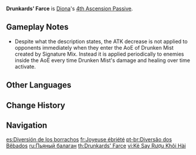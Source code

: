 {{Talent Infobox
|image         = Talent Drunkards' Farce.png
|character     = Diona
|type          = 4th Ascension Passive
|info          = Opponents who enter the [[AoE]] of [[Signature Mix]] have 10% decreased [[ATK]] for 15s.
|utility1      = ATK Decrease
|utility2      = AoE
}}
'''Drunkards' Farce''' is [[Diona]]'s [[4th Ascension Passive]].

==Gameplay Notes==
* Despite what the description states, the ATK decrease is not applied to opponents immediately when they enter the AoE of Drunken Mist created by Signature Mix. Instead it is applied periodically to enemies inside the AoE every time Drunken Mist's damage and healing over time activate.

==Other Languages==
{{Other Languages
|en      = Drunkards' Farce
|zhs     = 滑稽百出的醉相
|zhs_rm  = Huájī Bǎichū de Zuì Xiàng
|zht     = 滑稽百出的醉相
|zht_rm  = Huájī Bǎichū de Zuì Xiàng
|zh_tl   = Drunkenness Full of Comedy
|ja      = 滑稽な酔態
|ja_rm   = Kokkei na Suitai
|ja_tl   = Comical Drunkenness
|ko      = 우스꽝스러운 취태
|ko_rm   = Useukkwangseureo'un Chwitae
|ko_tl   = Ridiculous Drunkenness
|es      = Diversión de los borrachos
|es_tl   = Drunken Fun
|fr      = Joyeuse ébriété
|fr_tl   = Happy Inebriation
|ru      = Пьяный балаган
|ru_tl   = Drunken Mess
|th      = Drunkards' Farce
|vi      = Kẻ Say Rượu Khôi Hài
|vi_tl   = Humorous Drunkard
|de      = Hundert Weinpossen
|de_tl   = Hundred Wine Possen
|de_note = "Posse" is an exaggerated, often ironic comedy show that was performed in the 18th and 19th century.
|id      = Drunkards' Farce
|pt      = Diversão dos Bêbados
|pt_tl   = 
|tr      = Sarhoşların Maskaralığı
|tr_tl   = 
|it      = Farsa inebriante
|it_tl   = Inebriating Farce
}}

==Change History==
{{Change History|1.1}}
{{Clr}}
==Navigation==
{{Talent Navbox|Diona}}

[[es:Diversión de los borrachos]]
[[fr:Joyeuse ébriété]]
[[pt-br:Diversão dos Bêbados]]
[[ru:Пьяный балаган]]
[[th:Drunkards' Farce]]
[[vi:Kẻ Say Rượu Khôi Hài]]